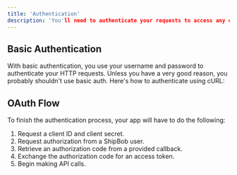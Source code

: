 ```yaml
---
title: 'Authentication'
description: 'You'll need to authenticate your requests to access any of the endpoints in the ShipBob API. In this guide, we'll look at how authentication works. ShipBob offers two ways to authenticate your API requests: Basic authentication and OAuth2 with a token — OAuth2 is the recommended way.'
---
```


## Basic Authentication

With basic authentication, you use your username and password to authenticate your HTTP requests. Unless you have a very good reason, you probably shouldn't use basic auth. Here's how to authenticate using cURL:


## OAuth Flow
To finish the authentication process, your app will have to do the following:

1. Request a client ID and client secret.
2. Request authorization from a ShipBob user.
3. Retrieve an authorization code from a provided callback.
4. Exchange the authorization code for an access token.
5. Begin making API calls.

